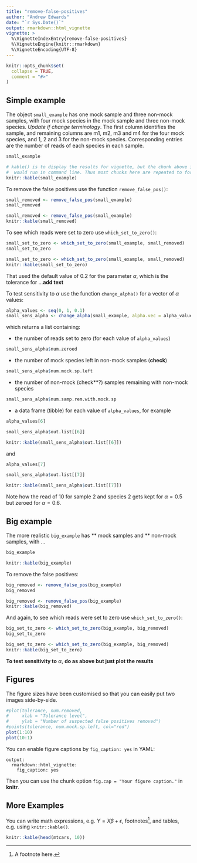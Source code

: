 ```yaml
---
title: "remove-false-positives"
author: "Andrew Edwards"
date: "`r Sys.Date()`"
output: rmarkdown::html_vignette
vignette: >
  %\VignetteIndexEntry{remove-false-positives}
  %\VignetteEngine{knitr::rmarkdown}
  %\VignetteEncoding{UTF-8}
---
```


```r
knitr::opts_chunk$set(
  collapse = TRUE,
  comment = "#>"
)
```

## Simple example

The object `small_example` has one mock sample and three non-mock samples, with four
mock species in the mock sample and three non-mock species. *Update if change
terminology*. The first column identifies the sample, and remaining columns are
m1, m2, m3 and m4 for the four mock species, and 1, 2 and 3 for the non-mock species.
Corresponding entries are the number of reads of each species in each sample.


```r
small_example
```

```r
# kable() is to display the results for vignette, but the chunk above is what you
#  would run in command line. Thus most chunks here are repeated to format the output.
knitr::kable(small_example)      
```

To remove the false positives use the function `remove_false_pos()`:

```r
small_removed <- remove_false_pos(small_example)
small_removed
```

```r
small_removed <- remove_false_pos(small_example)
knitr::kable(small_removed)
```

To see which reads were set to zero use `which_set_to_zero()`:

```r
small_set_to_zero <- which_set_to_zero(small_example, small_removed)
small_set_to_zero
```

```r
small_set_to_zero <- which_set_to_zero(small_example, small_removed)
knitr::kable(small_set_to_zero)
```

That used the default value of 0.2 for the parameter $\alpha$, which is the
tolerance for ...**add text**

To test sensitivity to $\alpha$ use the function `change_alpha()` for a vector
of $\alpha$ values:


```r
alpha_values <- seq(0, 1, 0.1)
small_sens_alpha <- change_alpha(small_example, alpha.vec = alpha_values)
```

which returns a list containing:

- the number of reads set to zero (for each value of `alpha_values`)

```r
small_sens_alpha$num.zeroed
```

- the number of mock species left in non-mock samples (**check**)
```r
small_sens_alpha$num.mock.sp.left
```

- the number of non-mock (check**?) samples remaining with non-mock species
```r
small_sens_alpha$num.samp.rem.with.mock.sp
```

- a data frame (tibble) for each value of `alpha_values`,
for example

```r
alpha_values[6]
```

```r
small_sens_alpha$out.list[[6]]
```

```r
knitr::kable(small_sens_alpha$out.list[[6]])
```

and


```r
alpha_values[7]
```

```r
small_sens_alpha$out.list[[7]]
```

```r
knitr::kable(small_sens_alpha$out.list[[7]])
```

Note how the read of 10 for sample 2 and species 2 gets kept for $\alpha=0.5$
but zeroed for $\alpha=0.6$.

## Big example

The more realistic `big_example` has ** mock samples and ** non-mock samples,
with ...

```r
big_example
```

```r
knitr::kable(big_example)
```

To remove the false positives:

```r
big_removed <- remove_false_pos(big_example)
big_removed
```

```r
big_removed <- remove_false_pos(big_example)
knitr::kable(big_removed)
```

And again, to see which reads were set to zero use `which_set_to_zero()`:

```r
big_set_to_zero <- which_set_to_zero(big_example, big_removed)
big_set_to_zero
```

```r
big_set_to_zero <- which_set_to_zero(big_example, big_removed)
knitr::kable(big_set_to_zero)
```

**To test sensitivity to** $\alpha$, **do as above but just plot the results**


## Figures

The figure sizes have been customised so that you can easily put two images side-by-side. 

```r
#plot(tolerance, num.removed,
#     xlab = "Tolerance level",
#     ylab = "Number of suspected false positives removed")
#points(tolerance, num.mock.sp.left, col="red")
plot(1:10)
plot(10:1)
```

You can enable figure captions by `fig_caption: yes` in YAML:

    output:
      rmarkdown::html_vignette:
        fig_caption: yes

Then you can use the chunk option `fig.cap = "Your figure caption."` in **knitr**.

## More Examples

You can write math expressions, e.g. $Y = X\beta + \epsilon$, footnotes^[A footnote here.], and tables, e.g. using `knitr::kable()`.

```r
knitr::kable(head(mtcars, 10))
```
